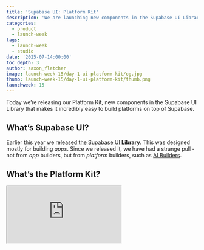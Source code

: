 ```yaml
---
title: 'Supabase UI: Platform Kit'
description: 'We are launching new components in the Supabase UI Library that makes it incredibly easy to build platforms on top of Supabase.'
categories:
  - product
  - launch-week
tags:
  - launch-week
  - studio
date: '2025-07-14:00:00'
toc_depth: 3
author: saxon_fletcher
image: launch-week-15/day-1-ui-platform-kit/og.jpg
thumb: launch-week-15/day-1-ui-platform-kit/thumb.png
launchweek: 15
---
```


Today we’re releasing our Platform Kit, new components in the Supabase UI Library that makes it incredibly easy to build platforms on top of Supabase.

## What’s Supabase UI?

Earlier this year we [released the Supabase UI **Library**](https://supabase.com/blog/supabase-ui-library). This was designed mostly for building _apps_. Since we released it, we have had a strange pull - not from _app_ builders, but from _platform_ builders, such as [AI Builders](https://supabase.com/solutions/ai-builders).

## What’s the Platform Kit?

<div className="video-container mb-8">
  <iframe
    className="w-full"
    src="https://xguihxuzqibwxjnimxev.supabase.co/storage/v1/object/public/videos/marketing/blog/platform-kit/platform-kit.mp4"
    title="Supabase UI: Platform Kit"
    allow="accelerometer; autoplay; clipboard-write; encrypted-media; fullscreen; gyroscope; picture-in-picture; web-share"
    allowfullscreen
    autoplay
    muted
    loop
    playsInline
  />
</div>

You can think of the Platform Kit as a bunch of UI components that sit on top of our Management UI. Who is it for? Well, anyone who is providing Postgres databases to your users.

It includes the following components:

### Database components

Display all the data in your database:

<Img
  alt="Database components"
  src={{
    dark: '/images/blog/launch-week-15/day-1-ui-platform-kit/database-components.png',
  }}
/>

### Storage components

<Img
  alt="Storage components"
  src={{
    dark: '/images/blog/launch-week-15/day-1-ui-platform-kit/storage-components.png',
  }}
/>

### Authentication components

<Img
  alt="Auth settings"
  src={{
    dark: '/images/blog/launch-week-15/day-1-ui-platform-kit/auth-settings.png',
  }}
/>

<Img
  alt="Auth users"
  src={{
    dark: '/images/blog/launch-week-15/day-1-ui-platform-kit/auth-users.png',
  }}
/>

### AI components

<Img
  alt="AI components"
  src={{
    dark: '/images/blog/launch-week-15/day-1-ui-platform-kit/ai-components.png',
  }}
/>

## How does Supabase UI work?

The library is 100% shadcn/ui compatible by leveraging the [component registry](https://x.com/shadcn/status/1829646556318089509) feature. Components are styled with shadcn/ui and Tailwind CSS and are completely customizable. Read the [original launch post](https://supabase.com/blog/supabase-ui-library) for more details, or check out the docs: [ui.supabase.com](https://supabase.com/ui)

## Supabase as a Service

While we started Supabase as Service directly for developers, more and more companies are building on top of Supabase to provide critical infrastructure for their own users. Today, [30% of Supabase sign ups](https://x.com/kiwicopple/status/1894251335224320000) can be attributed to some sort of AI Builder:

<Img
  alt="Supabase signups"
  src={{
    dark: '/images/blog/launch-week-15/day-1-ui-platform-kit/supabase-signups.png',
  }}
/>

We’re in the process of [providing more tools](https://github.com/supabase/supabase/pull/35798) so that you can use Supabase as a “Platform as a Service” for many other tools:

> **\*Platform as a service** (**PaaS**) is a cloud computing model where users run a modular bundle of a computing platform and applications, without the complexity of building and maintaining the infrastructure associated with developing and launching applications.
> Source: [Wikipedia](https://en.wikipedia.org/wiki/Platform_as_a_service).

If you’re building your own plaform, reach out to the team:

[supabase.com/solutions/ai-builders](https://supabase.com/solutions/ai-builders)

## Getting started with Platform UI

Head on over to the docs to get started: [ui.supabase.com](https://supabase.com/ui/docs/platform/platform-kit)

You can also check out the [repo](https://github.com/supabase/supabase-embedded-dashboard) to download and run the app yourself to see how it works, or just pull key files and components to use in your own implementation. The code is yours to use and improve however you see fit.

